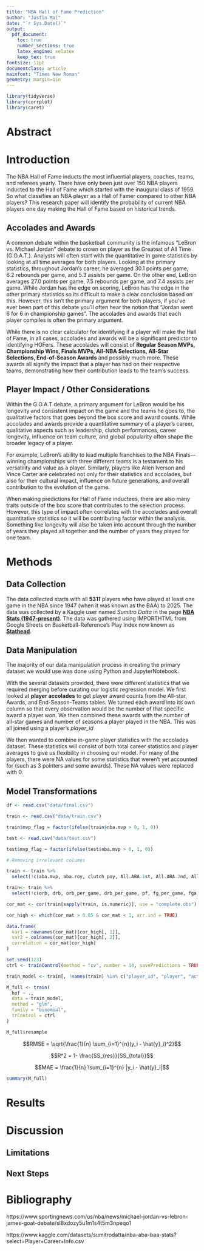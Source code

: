 ```yaml
---
title: "NBA Hall of Fame Prediction"
author: "Justin Mai"
date: "`r Sys.Date()`"
output: 
  pdf_document:
    toc: true
    number_sections: true
    latex_engine: xelatex
    keep_tex: true
fontsize: 11pt
documentclass: article
mainfont: "Times New Roman"
geometry: margin=1in
---
```


```r
library(tidyverse)
library(corrplot)
library(caret)
```


\newpage

# Abstract

\newpage

# Introduction

The NBA Hall of Fame inducts the most influential players, coaches, teams, and referees
yearly. There have only been just over 150 NBA players inducted to the Hall of Fame which
started with the inaugural class of 1959. So what classifies an NBA player as a Hall of Famer
compared to other NBA players? This research paper will identify the probability of current NBA players
one day making the Hall of Fame based on historical trends.

## Accolades and Awards

A common debate within the basketball community is the infamous "LeBron vs. Michael Jordan" debate
to crown on player as the Greatest of All Time (G.O.A.T.). Analysts will often start with the quantitative
in game statistics by looking at all time averages for both players. Looking at the primary statistics, throughout
Jordan's career, he averaged $30.1$ points per game, $6.2$ rebounds per game, and $5.3$ assists per game. On the other
end, LeBron averages $27.0$ points per game, $7.5$ rebounds per game, and $7.4$ assists per game. While Jordan has the
edge on scoring, LeBron has the edge in the other primary statistics so its difficult to make a clear conclusion
based on this. However, this isn't the primary argument for both players, if you've ever been part of this debate
you'll often hear the notion that "Jordan went 6 for 6 in championship games". The accolades and awards that each
player compiles is often the primary argument.

While there is no clear calculator for identifying if a player will make the Hall of Fame, in all cases, accolades and
awards will be a significant predictor to identifying HOFers. These accolades will consist of **Regular Season MVPs, Championship Wins, Finals MVPs, All-NBA Selections, All-Star Selections, End-of-Season Awards** and possibly much more. These awards all signify the impact
that a player has had on their respective teams, demonstrating how their contribution leads to the team's success.

## Player Impact / Other Considerations

Within the G.O.A.T debate, a primary argument for LeBron would be his longevity and consistent impact on the game
and the teams he goes to, the qualitative factors that goes beyond the box score and award counts. While accolades and awards 
provide a quantitative summary of a player's career, qualitative aspects such as leadership, clutch performances, career longevity, 
influence on team culture, and global popularity often shape the broader legacy of a player.

For example, LeBron’s ability to lead multiple franchises to the NBA Finals—winning championships with three different teams is a testament 
to his versatility and value as a player. Similarly, players like Allen Iverson and Vince Carter are celebrated not only for their 
statistics and accolades, but also for their cultural impact, influence on future generations, and overall contribution to the evolution of the game.

When making predictions for Hall of Fame inductees, there are also many traits outside of the box score that contributes to
the selection process. However, this type of impact often correlates with the accolades and overall quantitative statistics so
it will be contributing factor within the analysis. Something like longevity will also be taken into account through the number
of years they played all together and the number of years they played for one team.

# Methods

## Data Collection

The data collected starts with all **5311** players who have played at least one game in the NBA since 1947 (when it was known as the BAA) to 2025. The data was collected by a Kaggle user named *Sumitro Datta* in the page **[NBA Stats (1947-present)](https://www.kaggle.com/datasets/sumitrodatta/nba-aba-baa-stats?select=Player+Career+Info.csv)**. The data was gathered using IMPORTHTML from Google Sheets on Basketball-Reference's Play Index now known as **[Stathead](https://stathead.com/)**.

## Data Manipulation

The majority of our data manipulation process in creating the primary dataset we would use was done using Python and JupyterNotebook.

With the several datasets provided, there were different statistics that we required merging before curating our logistic regression model. We first looked at **player accolades** to get player award counts from the All-star, Awards, and End-Season-Teams tables. We turned each award into its own column so that every observation would be the number of that specific award a player won. We then combined these awards with the number of all-star games and number of seasons a player played in the NBA. This was all joined using a player's *player_id*

We then wanted to combine in-game player statistics with the accolades dataset. These statistics will consist of both total career statistics and player averages to give us flexibility in choosing our model. For many of the players, there were NA values for some statistics that weren't yet accounted for (such as 3 pointers and some awards). These NA values were replaced with 0.

## Model Transformations

```r
df <- read.csv("data/final.csv")
```

```r
train <- read.csv("data/train.csv")

train$mvp_flag = factor(ifelse(train$nba.mvp > 0, 1, 0))

test <- read.csv("data/test.csv")

test$mvp_flag = factor(ifelse(test$nba.mvp > 0, 1, 0))

# Removing irrelevant columns

train <- train %>% 
  select(!c(aba.mvp, aba.roy, clutch_poy, All.ABA.1st, All.ABA.2nd, All.BAA.1st, All.BAA.2nd, mp, fga, x3pa, mp_per_game, x3p_percent_x, x2p, x3p, x2pa, x2p_percent_x, e_fg_percent_x, ft, fta, fg))
```

```r
train<- train %>% 
  select(!c(orb, drb, orb_per_game, drb_per_game, pf, fg_per_game, fga_per_game, fg_percent, x2p_per_game, x2pa_per_game, x2p_percent_y, e_fg_percent_y, ft_per_game, fta_per_game, pts, blk, x3pa_per_game, x3p_per_game, tov))

cor_mat <- cor(train[sapply(train, is.numeric)], use = "complete.obs")

cor_high <- which(cor_mat > 0.85 & cor_mat < 1, arr.ind = TRUE)
```

```r
data.frame(
  var1 = rownames(cor_mat)[cor_high[, 1]],
  var2 = colnames(cor_mat)[cor_high[, 2]],
  correlation = cor_mat[cor_high]
)
```


```r
set.seed(123)
ctrl <- trainControl(method = "cv", number = 10, savePredictions = TRUE)

train_model <- train[, !names(train) %in% c("player_id", "player", "active_2025", "nba_mvp")]

M_full <- train(
  hof ~ .,
  data = train_model,
  method = "glm",
  family = "binomial",
  trControl = ctrl
)

M_full$resample
```

$$RMSE = \sqrt{\frac{1}{n} \sum_{i=1}^{n}(y_i - \hat{y}_i)^2}$$

$$R^2 = 1- \frac{SS_{res}}{SS_{total}}$$

$$MAE = \frac{1}{n} \sum_{i=1}^{n} |y_i - \hat{y}_i|$$

```r
summary(M_full)
```

# Results

# Discussion

## Limitations

## Next Steps

# Bibliography

https://www.sportingnews.com/us/nba/news/michael-jordan-vs-lebron-james-goat-debate/sl8xdozy5u1m1s4t5m3npeqo1

https://www.kaggle.com/datasets/sumitrodatta/nba-aba-baa-stats?select=Player+Career+Info.csv
